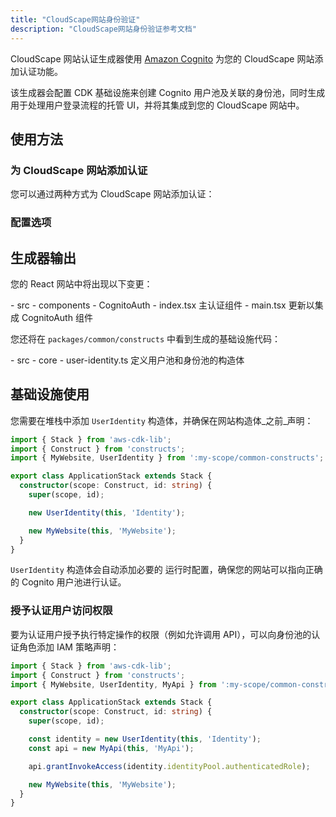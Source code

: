 ```yaml
---
title: "CloudScape网站身份验证"
description: "CloudScape网站身份验证参考文档"
---
```





CloudScape 网站认证生成器使用 [Amazon Cognito](https://aws.amazon.com/cognito/) 为您的 CloudScape 网站添加认证功能。

该生成器会配置 CDK 基础设施来创建 Cognito 用户池及关联的身份池，同时生成用于处理用户登录流程的托管 UI，并将其集成到您的 CloudScape 网站中。

## 使用方法

### 为 CloudScape 网站添加认证

您可以通过两种方式为 CloudScape 网站添加认证：

<RunGenerator generator="ts#cloudscape-website#auth" />

### 配置选项

<GeneratorParameters generator="ts#cloudscape-website#auth" />

## 生成器输出

您的 React 网站中将出现以下变更：

<FileTree>
  - src
    - components
      - CognitoAuth
        - index.tsx 主认证组件
    - main.tsx 更新以集成 CognitoAuth 组件
</FileTree>

您还将在 `packages/common/constructs` 中看到生成的基础设施代码：

<FileTree>
  - src
    - core
      - user-identity.ts 定义用户池和身份池的构造体
</FileTree>

## 基础设施使用

您需要在堆栈中添加 `UserIdentity` 构造体，并确保在网站构造体_之前_声明：

```ts title="packages/infra/src/stacks/application-stack.ts" {3,9}
import { Stack } from 'aws-cdk-lib';
import { Construct } from 'constructs';
import { MyWebsite, UserIdentity } from ':my-scope/common-constructs';

export class ApplicationStack extends Stack {
  constructor(scope: Construct, id: string) {
    super(scope, id);

    new UserIdentity(this, 'Identity');

    new MyWebsite(this, 'MyWebsite');
  }
}
```

`UserIdentity` 构造体会自动添加必要的 <Link path="guides/cloudscape-website#runtime-configuration">运行时配置</Link>，确保您的网站可以指向正确的 Cognito 用户池进行认证。

### 授予认证用户访问权限

要为认证用户授予执行特定操作的权限（例如允许调用 API），可以向身份池的认证角色添加 IAM 策略声明：

```ts title="packages/infra/src/stacks/application-stack.ts" {12}
import { Stack } from 'aws-cdk-lib';
import { Construct } from 'constructs';
import { MyWebsite, UserIdentity, MyApi } from ':my-scope/common-constructs';

export class ApplicationStack extends Stack {
  constructor(scope: Construct, id: string) {
    super(scope, id);

    const identity = new UserIdentity(this, 'Identity');
    const api = new MyApi(this, 'MyApi');

    api.grantInvokeAccess(identity.identityPool.authenticatedRole);

    new MyWebsite(this, 'MyWebsite');
  }
}
```